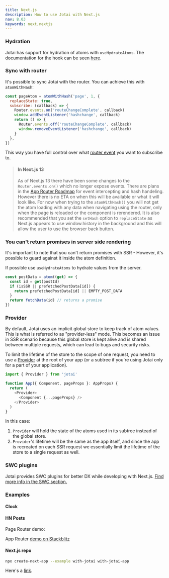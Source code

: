 ```yaml
---
title: Next.js
description: How to use Jotai with Next.js
nav: 8.03
keywords: next,nextjs
---
```


### Hydration

Jotai has support for hydration of atoms with `useHydrateAtoms`. The documentation for the hook can be seen [here](../utilities/ssr.mdx).

### Sync with router

It's possible to sync Jotai with the router. You can achieve this with `atomWithHash`:

```js
const pageAtom = atomWithHash('page', 1, {
  replaceState: true,
  subscribe: (callback) => {
    Router.events.on('routeChangeComplete', callback)
    window.addEventListener('hashchange', callback)
    return () => {
      Router.events.off('routeChangeComplete', callback)
      window.removeEventListener('hashchange', callback)
    }
  },
})
```

This way you have full control over what [router event](https://nextjs.org/docs/api-reference/next/router#routerevents) you want to subscribe to.

> #### In Next.js 13
>
> As of Next.js 13 there have been some changes to the `Router.events.on()` which no longer expose events. There are plans in the [App Router Roadmap](https://beta.nextjs.org/docs/app-directory-roadmap#planned-features) for event intercepting and hash handeling. However there is no ETA on when this will be available or what it will look like. For now when trying to the `atomWithHash()` you will not get the atom loading with any data when navigating using the router, only when the page is reloaded or the component is rerendered. It is also recommended that you set the `setHash` option to `replaceState` as Next.js appears to use window.history in the background and this will allow the user to use the browser back button.

### You can't return promises in server side rendering

It's important to note that you can't return promises with SSR - However, it's possible to guard against it inside the atom definition.

If possible use `useHydrateAtoms` to hydrate values from the server.

```js
const postData = atom((get) => {
  const id = get(postId)
  if (isSSR || prefetchedPostData[id]) {
    return prefetchedPostData[id] || EMPTY_POST_DATA
  }
  return fetchData(id) // returns a promise
})
```

### Provider

By default, Jotai uses an implicit global store to keep track of atom values. This is what is referred to as "provider-less" mode. This becomes an issue in SSR scenario because this global store is kept alive and is shared between multiple requests, which can lead to bugs and security risks.

To limit the lifetime of the store to the scope of one request, you need to use a [Provider](../core/provider.mdx) at the root of your app (or a subtree if you're using Jotai only for a part of your application).

```typescript
import { Provider } from 'jotai'

function App({ Component, pageProps }: AppProps) {
  return (
    <Provider>
      <Component {...pageProps} />
    </Provider>
  )
}
```

In this case:

1. `Provider` will hold the state of the atoms used in its subtree instead of the global store.
2. `Provider`'s lifetime will be the same as the app itself, and since the app is recreated on each SSR request we essentially limit the lifetime of the store to a single request as well.

### SWC plugins

Jotai provides SWC plugins for better DX while developing with Next.js. [Find more info in the SWC section.](../tools/swc.mdx)

### Examples

#### Clock

<Stackblitz
  id="stackblitz-starters-nsugnt"
  file="store%2Findex.ts,components%2FClock.tsx"
/>

#### HN Posts

Page Router demo:

<Stackblitz
  id="stackblitz-starters-cnz9lg"
  file="store%2Findex.ts,pages%2F_app.tsx,pages%2Findex.tsx"
/>

App Router [demo on Stackblitz](https://stackblitz.com/edit/jotai-nextjs-app-router-demo?file=store%2Findex.ts,app%2Flayout.tsx,components%2FPost.tsx,app%2Fpage.tsx)

#### Next.js repo

```bash
npx create-next-app --example with-jotai with-jotai-app
```

Here's a [link](https://github.com/vercel/next.js/tree/canary/examples/with-jotai).
